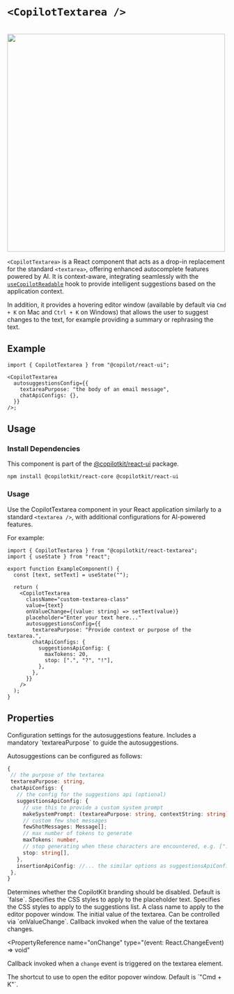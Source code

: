 
# `<CopilotTextarea />`

<br />
<img src="/images/CopilotTextarea.gif" width="500" />

`<CopilotTextarea>` is a React component that acts as a drop-in replacement for the standard `<textarea>`,
offering enhanced autocomplete features powered by AI. It is context-aware, integrating seamlessly with the
[`useCopilotReadable`](/reference/hooks/useCopilotReadable) hook to provide intelligent suggestions based on the application context.

In addition, it provides a hovering editor window (available by default via `Cmd + K` on Mac and `Ctrl + K` on Windows) that allows the user to
suggest changes to the text, for example providing a summary or rephrasing the text.

## Example

```tsx
import { CopilotTextarea } from "@copilot/react-ui";

<CopilotTextarea
  autosuggestionsConfig={{
    textareaPurpose: "the body of an email message",
    chatApiConfigs: {},
  }}
/>;
```

## Usage

### Install Dependencies

This component is part of the [@copilotkit/react-ui](https://npmjs.com/package/@copilotkit/react-ui) package.

```shell npm2yarn "@copilotkit/react-ui"\
npm install @copilotkit/react-core @copilotkit/react-ui
```

### Usage

Use the CopilotTextarea component in your React application similarly to a standard `<textarea />`,
with additional configurations for AI-powered features.

For example:

```tsx
import { CopilotTextarea } from "@copilotkit/react-textarea";
import { useState } from "react";

export function ExampleComponent() {
  const [text, setText] = useState("");

  return (
    <CopilotTextarea
      className="custom-textarea-class"
      value={text}
      onValueChange={(value: string) => setText(value)}
      placeholder="Enter your text here..."
      autosuggestionsConfig={{
        textareaPurpose: "Provide context or purpose of the textarea.",
        chatApiConfigs: {
          suggestionsApiConfig: {
            maxTokens: 20,
            stop: [".", "?", "!"],
          },
        },
      }}
    />
  );
}
```

## Properties

<PropertyReference name="autosuggestionsConfig" type="AutosuggestionsConfigUserSpecified" required>
Configuration settings for the autosuggestions feature.
  Includes a mandatory `textareaPurpose` to guide the autosuggestions.
 
  Autosuggestions can be configured as follows:
 
  ```ts
  {
   // the purpose of the textarea
   textareaPurpose: string,
   chatApiConfigs: {
     // the config for the suggestions api (optional)
     suggestionsApiConfig: {
       // use this to provide a custom system prompt
       makeSystemPrompt: (textareaPurpose: string, contextString: string) => string;
       // custom few shot messages
       fewShotMessages: Message[];
       // max number of tokens to generate
       maxTokens: number,
       // stop generating when these characters are encountered, e.g. [".", "?", "!"]
       stop: string[],
     },
     insertionApiConfig: //... the similar options as suggestionsApiConfig
   },
  }
  ```
</PropertyReference>

<PropertyReference name="disableBranding" type="boolean">
  Determines whether the CopilotKit branding should be disabled. Default is
  `false`.
</PropertyReference>

<PropertyReference name="placeholderStyle" type="React.CSSProperties">
  Specifies the CSS styles to apply to the placeholder text.
</PropertyReference>

<PropertyReference name="suggestionsStyle" type="React.CSSProperties">
  Specifies the CSS styles to apply to the suggestions list.
</PropertyReference>

<PropertyReference name="hoverMenuClassname" type="string">
  A class name to apply to the editor popover window.
</PropertyReference>

<PropertyReference name="value" type="string">
  The initial value of the textarea. Can be controlled via `onValueChange`.
</PropertyReference>

<PropertyReference name="onValueChange" type="(value: string) => void">
  Callback invoked when the value of the textarea changes.
</PropertyReference>

<PropertyReference
  name="onChange"
  type="(event: React.ChangeEvent<HTMLTextAreaElement>) => void"
>
  Callback invoked when a `change` event is triggered on the textarea element.
</PropertyReference>

<PropertyReference name="shortcut" type="string">
  The shortcut to use to open the editor popover window. Default is `"Cmd + K"`.
</PropertyReference>

